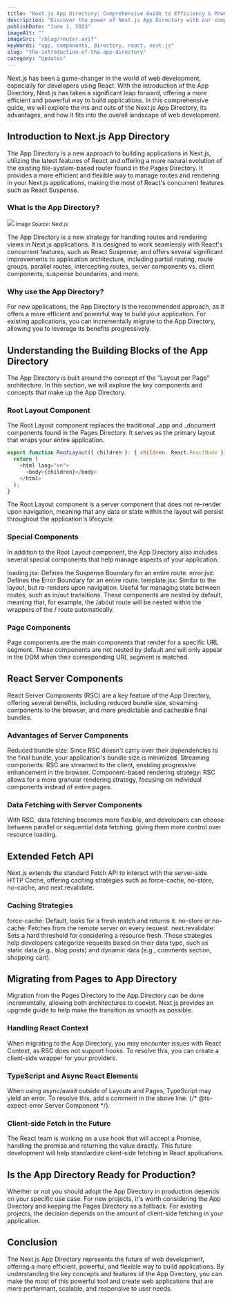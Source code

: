 ```yaml
---
title: "Next.js App Directory: Comprehensive Guide to Efficiency & Power"
description: "Discover the power of Next.js App Directory with our comprehensive guide. Explore its advantages, key components, migration strategies, and more for efficient web development."
publishDate: "June 1, 2023"
imageAlt: ""
imageSrc: "/blog/router.avif"
keyWords: "app, components, directory, react, next.js"
slug: "the-introduction-of-the-app-directory"
category: "Updates"
---
```


Next.js has been a game-changer in the world of web development, especially for developers using React. With the introduction of the App Directory, Next.js has taken a significant leap forward, offering a more efficient and powerful way to build applications. In this comprehensive guide, we will explore the ins and outs of the Next.js App Directory, its advantages, and how it fits into the overall landscape of web development.

## Introduction to Next.js App Directory

The App Directory is a new approach to building applications in Next.js, utilizing the latest features of React and offering a more natural evolution of the existing file-system-based router found in the Pages Directory. It provides a more efficient and flexible way to manage routes and rendering in your Next.js applications, making the most of React's concurrent features such as React Suspense.

### What is the App Directory?

<img src="/stocks/next-app-router.png" />
<small>Image Source: Next.js</small>

The App Directory is a new strategy for handling routes and rendering views in Next.js applications. It is designed to work seamlessly with React's concurrent features, such as React Suspense, and offers several significant improvements to application architecture, including partial routing, route groups, parallel routes, intercepting routes, server components vs. client components, suspense boundaries, and more.

### Why use the App Directory?

For new applications, the App Directory is the recommended approach, as it offers a more efficient and powerful way to build your application. For existing applications, you can incrementally migrate to the App Directory, allowing you to leverage its benefits progressively.

## Understanding the Building Blocks of the App Directory

The App Directory is built around the concept of the "Layout per Page" architecture. In this section, we will explore the key components and concepts that make up the App Directory.

### Root Layout Component

The Root Layout component replaces the traditional \_app and \_document components found in the Pages Directory. It serves as the primary layout that wraps your entire application.

```js
export function RootLayout({ children }: { children: React.ReactNode }) {
  return (
    <html lang="en">
      <body>{children}</body>
    </html>
  );
}
```

The Root Layout component is a server component that does not re-render upon navigation, meaning that any data or state within the layout will persist throughout the application's lifecycle.

### Special Components

In addition to the Root Layout component, the App Directory also includes several special components that help manage aspects of your application:

loading.jsx: Defines the Suspense Boundary for an entire route.
error.jsx: Defines the Error Boundary for an entire route.
template.jsx: Similar to the layout, but re-renders upon navigation. Useful for managing state between routes, such as in/out transitions.
These components are nested by default, meaning that, for example, the /about route will be nested within the wrappers of the / route automatically.

### Page Components

Page components are the main components that render for a specific URL segment. These components are not nested by default and will only appear in the DOM when their corresponding URL segment is matched.

## React Server Components

React Server Components (RSC) are a key feature of the App Directory, offering several benefits, including reduced bundle size, streaming components to the browser, and more predictable and cacheable final bundles.

### Advantages of Server Components

Reduced bundle size: Since RSC doesn't carry over their dependencies to the final bundle, your application's bundle size is minimized.
Streaming components: RSC are streamed to the client, enabling progressive enhancement in the browser.
Component-based rendering strategy: RSC allows for a more granular rendering strategy, focusing on individual components instead of entire pages.

### Data Fetching with Server Components

With RSC, data fetching becomes more flexible, and developers can choose between parallel or sequential data fetching, giving them more control over resource loading.

## Extended Fetch API

Next.js extends the standard Fetch API to interact with the server-side HTTP Cache, offering caching strategies such as force-cache, no-store, no-cache, and next.revalidate.

### Caching Strategies

force-cache: Default, looks for a fresh match and returns it.
no-store or no-cache: Fetches from the remote server on every request.
next.revalidate: Sets a hard threshold for considering a resource fresh.
These strategies help developers categorize requests based on their data type, such as static data (e.g., blog posts) and dynamic data (e.g., comments section, shopping cart).

## Migrating from Pages to App Directory

Migration from the Pages Directory to the App Directory can be done incrementally, allowing both architectures to coexist. Next.js provides an upgrade guide to help make the transition as smooth as possible.

### Handling React Context

When migrating to the App Directory, you may encounter issues with React Context, as RSC does not support hooks. To resolve this, you can create a client-side wrapper for your providers.

### TypeScript and Async React Elements

When using async/await outside of Layouts and Pages, TypeScript may yield an error. To resolve this, add a comment in the above line: {/* @ts-expect-error Server Component */}.

### Client-side Fetch in the Future

The React team is working on a use hook that will accept a Promise, handling the promise and returning the value directly. This future development will help standardize client-side fetching in React applications.

## Is the App Directory Ready for Production?

Whether or not you should adopt the App Directory in production depends on your specific use case. For new projects, it's worth considering the App Directory and keeping the Pages Directory as a fallback. For existing projects, the decision depends on the amount of client-side fetching in your application.

## Conclusion

The Next.js App Directory represents the future of web development, offering a more efficient, powerful, and flexible way to build applications. By understanding the key concepts and features of the App Directory, you can make the most of this powerful tool and create web applications that are more performant, scalable, and responsive to user needs.
